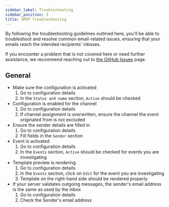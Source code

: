 ```yaml
---
sidebar_label: Troubleshooting
sidebar_position: 3
title: SMTP Troubleshooting
---
```


By following the troubleshooting guidelines outlined here, you'll be able to troubleshoot and resolve common email-related issues, ensuring that your emails reach the intended recipients' inboxes.

If you encounter a problem that is not covered here or need further assistance, we recommend reaching out to [the GitHub Issues](https://github.com/saleor/apps/issues) page.

## General

- Make sure the configuration is activated
  1. Go to configuration details
  2. In the `Status and name` section, `Active` should be checked
- Configuration is enabled for the channel
  1. Go to configuration details
  2. If channel assignment is overwritten, ensure the channel the event originated from is not excluded
- Ensure the sender details are filled in
  1. Go to configuration details
  2. Fill fields in the `Sender` section
- Event is activated
  1. Go to configuration details
  2. In the `Events` section, `Active` should be checked for events you are investigating
- Template preview is rendering
  1. Go to configuration details
  2. In the `Events` section, click on `Edit` for the event you are investigating
  3. Template on the right-hand side should be rendered properly
- If your server validates outgoing messages, the sender's email address is the same as used by the inbox
  1. Go to configuration details
  2. Check the Sender's email address
